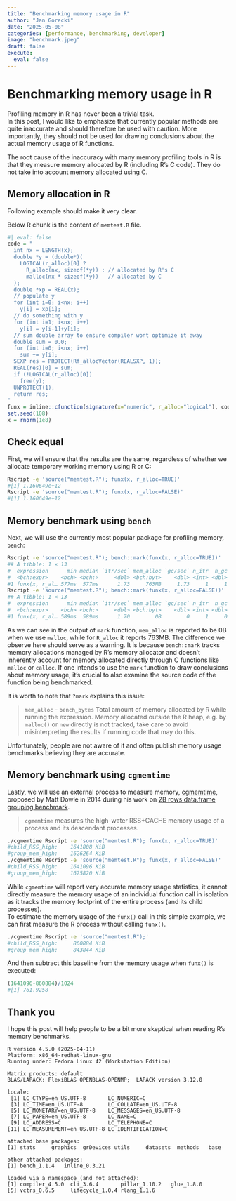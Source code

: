 ```yaml
---
title: "Benchmarking memory usage in R"
author: "Jan Gorecki"
date: "2025-05-08"
categories: [performance, benchmarking, developer]
image: "benchmark.jpeg"
draft: false
execute:
  eval: false
---
```


# Benchmarking memory usage in R

Profiling memory in R has never been a trivial task.\
In this post, I would like to emphasize that currently popular methods are quite inaccurate and should therefore be used with caution. More importantly, they should not be used for drawing conclusions about the actual memory usage of R functions.

The root cause of the inaccuracy with many memory profiling tools in R is that they measure memory allocated by R (including R's C code). They do not take into account memory allocated using C.

## Memory allocation in R

Following example should make it very clear.

Below R chunk is the content of `memtest.R` file.

```r
#| eval: false
code = "
  int nx = LENGTH(x);
  double *y = (double*)(
    LOGICAL(r_alloc)[0] ?
      R_alloc(nx, sizeof(*y)) : // allocated by R's C
      malloc(nx * sizeof(*y))   // allocated by C
  );
  double *xp = REAL(x);
  // populate y
  for (int i=0; i<nx; i++)
    y[i] = xp[i];
  // do something with y
  for (int i=1; i<nx; i++)
    y[i] = y[i-1]+y[i];
  // sum double array to ensure compiler wont optimize it away
  double sum = 0.0;
  for (int i=0; i<nx; i++)
    sum += y[i];
  SEXP res = PROTECT(Rf_allocVector(REALSXP, 1));
  REAL(res)[0] = sum;
  if (!LOGICAL(r_alloc)[0])
    free(y);
  UNPROTECT(1);
  return res;
"
funx = inline::cfunction(signature(x="numeric", r_alloc="logical"), code, language="C")
set.seed(108)
x = rnorm(1e8)
```

## Check equal

First, we will ensure that the results are the same, regardless of whether we allocate temporary working memory using R or C:

```sh
Rscript -e 'source("memtest.R"); funx(x, r_alloc=TRUE)'
#[1] 1.160649e+12
Rscript -e 'source("memtest.R"); funx(x, r_alloc=FALSE)'
#[1] 1.160649e+12
```

## Memory benchmark using `bench`

Next, we will use the currently most popular package for profiling memory, `bench`:

```sh
Rscript -e 'source("memtest.R"); bench::mark(funx(x, r_alloc=TRUE))'
## A tibble: 1 × 13
#  expression      min median `itr/sec` mem_alloc `gc/sec` n_itr  n_gc total_time
#  <bch:expr>    <bch> <bch:>     <dbl> <bch:byt>    <dbl> <int> <dbl>   <bch:tm>
#1 funx(x, r_al… 577ms  577ms      1.73     763MB     1.73     1     1      577ms
Rscript -e 'source("memtest.R"); bench::mark(funx(x, r_alloc=FALSE))'
## A tibble: 1 × 13
#  expression      min median `itr/sec` mem_alloc `gc/sec` n_itr  n_gc total_time
#  <bch:expr>    <bch> <bch:>     <dbl> <bch:byt>    <dbl> <int> <dbl>   <bch:tm>
#1 funx(x, r_al… 589ms  589ms      1.70        0B        0     1     0      589ms
```

As we can see in the output of `mark` function, `mem_alloc` is reported to be 0B when we use `malloc`, while for `R_alloc` it reports 763MB. The difference we observe here should serve as a warning. It is because `bench::mark` tracks memory allocations managed by R's memory allocator and doesn't inherently account for memory allocated directly through C functions like `malloc` or `calloc`. If one intends to use the `mark` function to draw conclusions about memory usage, it's crucial to also examine the source code of the function being benchmarked.

It is worth to note that `?mark` explains this issue:

> `mem_alloc` - `bench_bytes` Total amount of memory allocated by R while running the expression. Memory allocated outside the R heap, e.g. by `malloc()` or `new` directly is not tracked, take care to avoid misinterpreting the results if running code that may do this.

Unfortunately, people are not aware of it and often publish memory usage benchmarks believing they are accurate.

## Memory benchmark using `cgmemtime`

Lastly, we will use an external process to measure memory, [cgmemtime](https://github.com/gsauthof/cgmemtime), proposed by Matt Dowle in 2014 during his work on [2B rows data.frame grouping benchmark](https://github.com/Rdatatable/data.table/wiki/Benchmarks-:-Grouping).

> `cgmemtime` measures the high-water RSS+CACHE memory usage of a process and its descendant processes.

```sh
./cgmemtime Rscript -e 'source("memtest.R"); funx(x, r_alloc=TRUE)'
#child_RSS_high:    1641808 KiB
#group_mem_high:    1626264 KiB
./cgmemtime Rscript -e 'source("memtest.R"); funx(x, r_alloc=FALSE)'
#child_RSS_high:    1641096 KiB
#group_mem_high:    1625820 KiB
```

While `cgmemtime` will report very accurate memory usage statistics, it cannot directly measure the memory usage of an individual function call in isolation as it tracks the memory footprint of the entire process (and its child processes).\
To estimate the memory usage of the `funx()` call in this simple example, we can first measure the R process without calling `funx()`.

```sh
./cgmemtime Rscript -e 'source("memtest.R");'
#child_RSS_high:     860884 KiB
#group_mem_high:     843844 KiB
```

And then subtract this baseline from the memory usage when `funx()` is executed:

```r
(1641096-860884)/1024
#[1] 761.9258
```

## Thank you

I hope this post will help people to be a bit more skeptical when reading R's memory benchmarks.

```         
R version 4.5.0 (2025-04-11)
Platform: x86_64-redhat-linux-gnu
Running under: Fedora Linux 42 (Workstation Edition)

Matrix products: default
BLAS/LAPACK: FlexiBLAS OPENBLAS-OPENMP;  LAPACK version 3.12.0

locale:
 [1] LC_CTYPE=en_US.UTF-8       LC_NUMERIC=C              
 [3] LC_TIME=en_US.UTF-8        LC_COLLATE=en_US.UTF-8    
 [5] LC_MONETARY=en_US.UTF-8    LC_MESSAGES=en_US.UTF-8   
 [7] LC_PAPER=en_US.UTF-8       LC_NAME=C                 
 [9] LC_ADDRESS=C               LC_TELEPHONE=C            
[11] LC_MEASUREMENT=en_US.UTF-8 LC_IDENTIFICATION=C       

attached base packages:
[1] stats     graphics  grDevices utils     datasets  methods   base     

other attached packages:
[1] bench_1.1.4   inline_0.3.21

loaded via a namespace (and not attached):
[1] compiler_4.5.0  cli_3.6.4       pillar_1.10.2   glue_1.8.0     
[5] vctrs_0.6.5     lifecycle_1.0.4 rlang_1.1.6   
```

